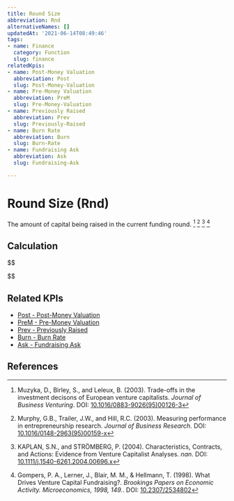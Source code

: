 ```yaml
---
title: Round Size
abbreviation: Rnd
alternativeNames: []
updatedAt: '2021-06-14T08:49:46'
tags:
- name: Finance
  category: Function
  slug: finance
relatedKpis:
- name: Post-Money Valuation
  abbreviation: Post
  slug: Post-Money-Valuation
- name: Pre-Money Valuation
  abbreviation: PreM
  slug: Pre-Money-Valuation
- name: Previously Raised
  abbreviation: Prev
  slug: Previously-Raised
- name: Burn Rate
  abbreviation: Burn
  slug: Burn-Rate
- name: Fundraising Ask
  abbreviation: Ask
  slug: Fundraising-Ask

---
```


# Round Size (Rnd)

The amount of capital being raised in the current funding round. [^1] [^2] [^3] [^4]

## Calculation

$$

$$



## Related KPIs

- [Post - Post-Money Valuation](/en/kpis/Post-Money-Valuation)
- [PreM - Pre-Money Valuation](/en/kpis/Pre-Money-Valuation)
- [Prev - Previously Raised](/en/kpis/Previously-Raised)
- [Burn - Burn Rate](/en/kpis/Burn-Rate)
- [Ask - Fundraising Ask](/en/kpis/Fundraising-Ask)

## References

[^1]: Muzyka, D., Birley, S., and Leleux, B. (2003). Trade-offs in the investment decisons of European venture capitalists. *Journal of Business Venturing*. DOI: [10.1016/0883-9026(95)00126-3](https://doi.org/10.1016/0883-9026(95)00126-3)
[^2]: Murphy, G.B., Trailer, J.W., and Hill, R.C. (2003). Measuring performance in entrepreneurship research. *Journal of Business Research*. DOI: [10.1016/0148-2963(95)00159-x](https://doi.org/10.1016/0148-2963(95)00159-x)
[^3]: KAPLAN, S.N., and STRÖMBERG, P. (2004). Characteristics, Contracts, and Actions: Evidence from Venture Capitalist Analyses. *nan*. DOI: [10.1111/j.1540-6261.2004.00696.x](https://doi.org/10.1111/j.1540-6261.2004.00696.x)
[^4]: Gompers, P. A., Lerner, J., Blair, M. M., & Hellmann, T. (1998). What Drives Venture Capital Fundraising?. *Brookings Papers on Economic Activity. Microeconomics, 1998, 149.*. DOI: [10.2307/2534802](https://doi.org/10.2307/2534802)
